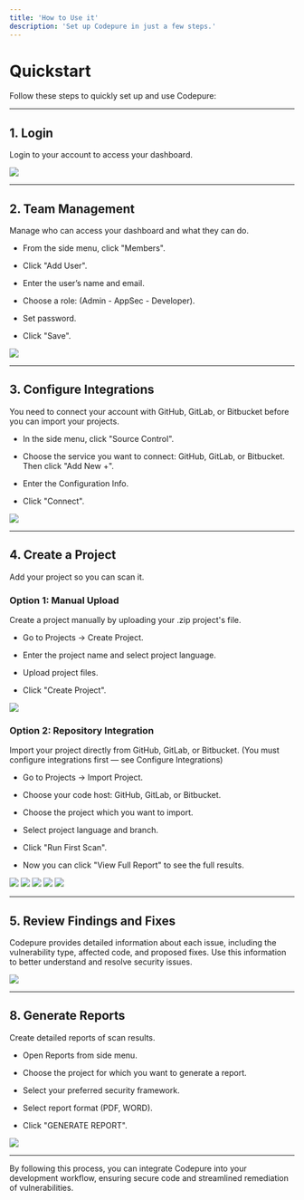 ```yaml
---
title: 'How to Use it'
description: 'Set up Codepure in just a few steps.'
---
```


# Quickstart

Follow these steps to quickly set up and use Codepure:

***

## 1. Login

Login to your account to access your dashboard.

<Frame>
  <img src="/assets/login2.png" style={{ borderRadius: '0.5rem' }} />
</Frame>

***

## 2. Team Management

Manage who can access your dashboard and what they can do.

* From the side menu, click "Members".

* Click "Add User".

* Enter the user’s name and email.

* Choose a role: (Admin -  AppSec - Developer).

* Set password.

* Click "Save".

<Frame>
  <img src="/assets/team_management.PNG" style={{ borderRadius: '0.5rem' }} />
</Frame>

***

## 3. Configure Integrations

You need to connect your account with GitHub, GitLab, or Bitbucket before you can import your projects.

* In the side menu, click "Source Control".

* Choose the service you want to connect: GitHub, GitLab, or Bitbucket. Then click "Add New +".

* Enter the Configuration Info.

* Click "Connect".

<Frame>
  <img src="/assets/gitlab_config1.png" style={{ borderRadius: '0.5rem' }} />
</Frame>

***

## 4. Create a Project

Add your project so you can scan it.

### Option 1: Manual Upload

Create a project manually by uploading your .zip project's file.

* Go to Projects → Create Project.

* Enter the project name and select project language.

* Upload project files.

* Click "Create Project".

<Frame>
  <img src="/assets/manual_project1.png" style={{ borderRadius: '0.5rem' }} />
</Frame>

### Option 2: Repository Integration

Import your project directly from GitHub, GitLab, or Bitbucket. (You must configure integrations first — see Configure Integrations)

* Go to Projects → Import Project.

* Choose your code host: GitHub, GitLab, or Bitbucket.

* Choose the project which you want to import.

* Select project language and branch.

* Click "Run First Scan".

* Now you can click "View Full Report" to see the full results.

<Frame>
  <img src="/assets/import_project1_github.png" style={{ borderRadius: '0.5rem' }} />
</Frame>

<Frame>
  <img src="/assets/import_project2_github.png" style={{ borderRadius: '0.5rem' }} />
</Frame>

<Frame>
  <img src="/assets/import_project3_github.png" style={{ borderRadius: '0.5rem' }} />
</Frame>

<Frame>
  <img src="/assets/import_project4_github.png" style={{ borderRadius: '0.5rem' }} />
</Frame>

<Frame>
  <img src="/assets/import_project5_github.png" style={{ borderRadius: '0.5rem' }} />
</Frame>

***


## 5. Review Findings and Fixes

Codepure provides detailed information about each issue, including the vulnerability type, affected code, and proposed fixes. Use this information to better understand and resolve security issues.

<Frame>
  <img src="/assets/sast-sqli.png" style={{ borderRadius: '0.5rem' }} />
</Frame>

***

## 8. Generate Reports

Create detailed reports of scan results.

* Open Reports from side menu.

* Choose the project for which you want to generate a report.

* Select your preferred security framework.

* Select report format (PDF, WORD).

* Click "GENERATE REPORT".

<Frame>
  <img src="/assets/reports1.png" style={{ borderRadius: '0.5rem' }} />
</Frame>

***

By following this process, you can integrate Codepure into your development workflow, ensuring secure code and streamlined remediation of vulnerabilities.